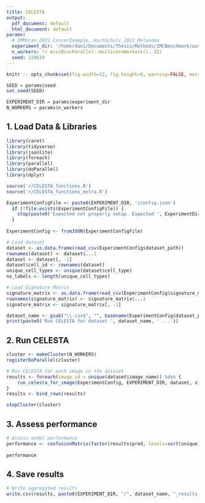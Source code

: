 ```yaml
---
title: CELESTA
output:
  pdf_document: default
  html_document: default
params:
  # IMMUcan_2022_CancerExample, HochSchulz_2022_Melanoma
  experiment_dir: '/home/dani/Documents/Thesis/Methods/IMCBenchmark/output/IMMUcan_2022_CancerExample/celesta/counts'
  n_workers: !r min(BiocParallel::multicoreWorkers(), 32)
  seed: 220619
---
```


```r
knitr :: opts_chunk$set(fig.width=12, fig.height=8, warning=FALSE, message=FALSE)

SEED = params$seed
set.seed(SEED)

EXPERIMENT_DIR = params$experiment_dir
N_WORKERS = params$n_workers
```

## 1. Load Data & Libraries

```r
library(caret)
library(tidyverse)
library(jsonlite)
library(foreach)
library(parallel)
library(doParallel)
library(dplyr)

source('r/CELESTA_functions.R')
source('r/CELESTA_functions_extra.R')

ExperimentConfigFile <- paste0(EXPERIMENT_DIR, '/config.json')
  if (!file.exists(ExperimentConfigFile)) {
    stop(paste0('Expected not properly setup. Expected ', ExperimentDir, ' to contain a `config.json` file.'))
  }
  
ExperimentConfig <- fromJSON(ExperimentConfigFile)

# Load dataset
dataset <- as.data.frame(read_csv(ExperimentConfig$dataset_path))
rownames(dataset) <- dataset$...1
dataset <- dataset[, -1]
dataset$cell_id <- rownames(dataset)
unique_cell_types <- unique(dataset$cell_type)
no_labels <- length(unique_cell_types)

# Load Signature Matrix
signature_matrix <- as.data.frame(read_csv(ExperimentConfig$signature_matrix_path))
rownames(signature_matrix) <- signature_matrix$...1
signature_matrix <- signature_matrix[, -1]

dataset_name <- gsub("\\.csv$", "", basename(ExperimentConfig$dataset_path))
print(paste0('Run CELESTA for dataset ', dataset_name, ' ...'))
```

## 2. Run CELESTA

```r
cluster <- makeCluster(N_WORKERS)
registerDoParallel(cluster)

# Run CELESTA for each image in the dataset
results <- foreach(image_id = unique(dataset$image_name)) %do% {
    run_celesta_for_image(ExperimentConfig, EXPERIMENT_DIR, dataset, signature_matrix, image_id, no_labels)
}
results <- bind_rows(results)

stopCluster(cluster)
```

## 3. Assess performance

```r
# Assess model performance
performance <- confusionMatrix(factor(results$pred, levels=sort(unique_cell_types)), factor(results$label, levels=sort(unique_cell_types)))
  
performance
```

## 4. Save results

```r
# Write aggregated results
write.csv(results, paste0(EXPERIMENT_DIR, "/", dataset_name, "_results.csv"), row.names = FALSE)
```
